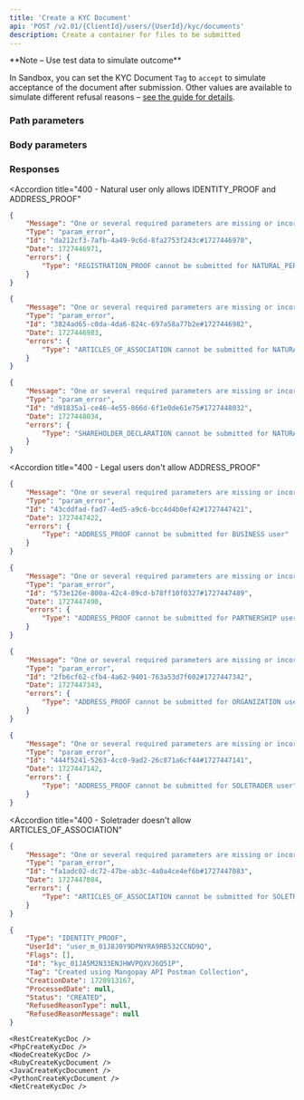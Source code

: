 ```yaml
---
title: 'Create a KYC Document'  
api: 'POST /v2.01/{ClientId}/users/{UserId}/kyc/documents'
description: Create a container for files to be submitted
---
```




<Note>
**Note – Use test data to simulate outcome** 

In Sandbox, you can set the KYC Document `Tag` to `accept` to simulate acceptance of the document after submission. Other values are available to simulate different refusal reasons – [see the guide for details](/guides/users/verification/documents/submission/how-to).
</Note>

### Path parameters  

<UserId />  

### Body parameters  

<Type2 />  

<Tag3 />  

### Responses  

<AccordionGroup>

<Accordion title="200">  

<Type11Response />  

<UserId2Response />  

<FlagsResponse />  

<Id6Response />  

<Tag2Response />  

<CreationDateResponse />  

<ProcessedDateResponse />  

<Status12Response />  

<RefusedReasonType1Response />  

<RefusedReasonMessageResponse />

</Accordion>

</AccordionGroup>  

<AccordionGroup>
  
<Accordion
  title="400 - Natural user only allows IDENTITY_PROOF and ADDRESS_PROOF"
>
````json
{
    "Message": "One or several required parameters are missing or incorrect. An incorrect resource ID also raises this kind of error.",
    "Type": "param_error",
    "Id": "da212cf3-7afb-4a49-9c6d-8fa2753f243c#1727446970",
    "Date": 1727446971,
    "errors": {
        "Type": "REGISTRATION_PROOF cannot be submitted for NATURAL_PERSON user"
    }
}
````
````json
{
    "Message": "One or several required parameters are missing or incorrect. An incorrect resource ID also raises this kind of error.",
    "Type": "param_error",
    "Id": "3824ad65-c0da-4da6-824c-697a58a77b2e#1727446982",
    "Date": 1727446983,
    "errors": {
        "Type": "ARTICLES_OF_ASSOCIATION cannot be submitted for NATURAL_PERSON user"
    }
}
````
````json
{
    "Message": "One or several required parameters are missing or incorrect. An incorrect resource ID also raises this kind of error.",
    "Type": "param_error",
    "Id": "d91835a1-ce46-4e55-866d-6f1e0de61e75#1727448032",
    "Date": 1727448034,
    "errors": {
        "Type": "SHAREHOLDER_DECLARATION cannot be submitted for NATURAL_PERSON user"
    }
}
````
</Accordion>

<Accordion
  title="400 - Legal users don't allow ADDRESS_PROOF"
>
````json
{
    "Message": "One or several required parameters are missing or incorrect. An incorrect resource ID also raises this kind of error.",
    "Type": "param_error",
    "Id": "43cddfad-fad7-4ed5-a9c6-bcc4d4b0ef42#1727447421",
    "Date": 1727447422,
    "errors": {
        "Type": "ADDRESS_PROOF cannot be submitted for BUSINESS user"
    }
}
````
````json
{
    "Message": "One or several required parameters are missing or incorrect. An incorrect resource ID also raises this kind of error.",
    "Type": "param_error",
    "Id": "573e126e-800a-42c4-89cd-b78ff10f0327#1727447489",
    "Date": 1727447490,
    "errors": {
        "Type": "ADDRESS_PROOF cannot be submitted for PARTNERSHIP user"
    }
}
````
````json
{
    "Message": "One or several required parameters are missing or incorrect. An incorrect resource ID also raises this kind of error.",
    "Type": "param_error",
    "Id": "2fb6cf62-cfb4-4a62-9401-763a53d7f602#1727447342",
    "Date": 1727447343,
    "errors": {
        "Type": "ADDRESS_PROOF cannot be submitted for ORGANIZATION user"
    }
}
````
````json
{
    "Message": "One or several required parameters are missing or incorrect. An incorrect resource ID also raises this kind of error.",
    "Type": "param_error",
    "Id": "444f5241-5263-4cc0-9ad2-26c871a6cf44#1727447141",
    "Date": 1727447142,
    "errors": {
        "Type": "ADDRESS_PROOF cannot be submitted for SOLETRADER user"
    }
}
````
</Accordion>

<Accordion
  title="400 - Soletrader doesn't allow ARTICLES_OF_ASSOCIATION"
>
````json
{
    "Message": "One or several required parameters are missing or incorrect. An incorrect resource ID also raises this kind of error.",
    "Type": "param_error",
    "Id": "fa1adc02-dc72-47be-ab3c-4a0a4ce4ef6b#1727447083",
    "Date": 1727447084,
    "errors": {
        "Type": "ARTICLES_OF_ASSOCIATION cannot be submitted for SOLETRADER user"
    }
}
````
</Accordion>

</AccordionGroup>

<ResponseExample>  

```json 200 
{
    "Type": "IDENTITY_PROOF",
    "UserId": "user_m_01J8J0Y9DPNYRA9RB532CCND9Q",
    "Flags": [],
    "Id": "kyc_01JA5M2N33ENJHWVPQXVJ6Q51P",
    "Tag": "Created using Mangopay API Postman Collection",
    "CreationDate": 1728913167,
    "ProcessedDate": null,
    "Status": "CREATED",
    "RefusedReasonType": null,
    "RefusedReasonMessage": null
}  
 ```  

</ResponseExample>  

<RequestExample>  

    <RestCreateKycDoc />
    <PhpCreateKycDoc />
    <NodeCreateKycDoc />
    <RubyCreateKycDocument />
    <JavaCreateKycDocument />
    <PythonCreateKycDocument />
    <NetCreateKycDoc />
    
</RequestExample>